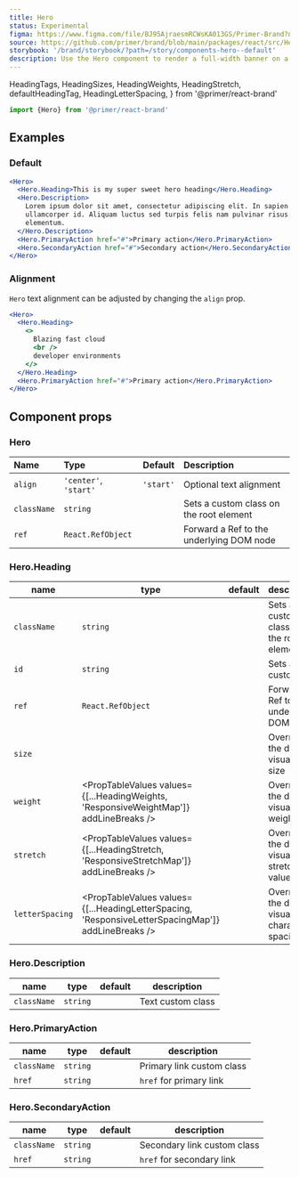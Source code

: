 ```yaml
---
title: Hero
status: Experimental
figma: https://www.figma.com/file/BJ95AjraesmRCWsKA013GS/Primer-Brand?node-id=431%3A8481
source: https://github.com/primer/brand/blob/main/packages/react/src/Hero/Hero.tsx
storybook: '/brand/storybook/?path=/story/components-hero--default'
description: Use the Hero component to render a full-width banner on a webpage
---
```


  HeadingTags,
  HeadingSizes,
  HeadingWeights,
  HeadingStretch,
  defaultHeadingTag,
  HeadingLetterSpacing,
} from '@primer/react-brand'

```js
import {Hero} from '@primer/react-brand'
```

## Examples

### Default

```jsx live
<Hero>
  <Hero.Heading>This is my super sweet hero heading</Hero.Heading>
  <Hero.Description>
    Lorem ipsum dolor sit amet, consectetur adipiscing elit. In sapien sit
    ullamcorper id. Aliquam luctus sed turpis felis nam pulvinar risus
    elementum.
  </Hero.Description>
  <Hero.PrimaryAction href="#">Primary action</Hero.PrimaryAction>
  <Hero.SecondaryAction href="#">Secondary action</Hero.SecondaryAction>
</Hero>
```

### Alignment

`Hero` text alignment can be adjusted by changing the `align` prop.

```jsx live
<Hero>
  <Hero.Heading>
    <>
      Blazing fast cloud
      <br />
      developer environments
    </>
  </Hero.Heading>
  <Hero.PrimaryAction href="#">Primary action</Hero.PrimaryAction>
</Hero>
```

## Component props

### Hero

| Name        | Type                  |  Default  | Description                              |
| :---------- | :-------------------- | :-------: | :--------------------------------------- |
| `align`     | `'center'`, `'start'` | `'start'` | Optional text alignment                  |
| `className` | `string`              |           | Sets a custom class on the root element  |
| `ref`       | `React.RefObject`     |           | Forward a Ref to the underlying DOM node |

### Hero.Heading

| name            | type                                                                                               | default | description                                    |
| --------------- | -------------------------------------------------------------------------------------------------- | ------- | ---------------------------------------------- |
| `className`     | `string`                                                                                           |         | Sets a custom class on the root element        |
| `id`            | `string`                                                                                           |         | Sets a custom id                               |
| `ref`           | `React.RefObject`                                                                                  |         | Forward a Ref to the underlying DOM node       |
| `size`          | <PropTableValues values={HeadingSizes} addLineBreaks />                                            |         | Override the default visual text size          |
| `weight`        | <PropTableValues values={[...HeadingWeights, 'ResponsiveWeightMap']} addLineBreaks />              |         | Override the default visual text weight        |
| `stretch`       | <PropTableValues values={[...HeadingStretch, 'ResponsiveStretchMap']} addLineBreaks />             |         | Override the default visual text stretch value |
| `letterSpacing` | <PropTableValues values={[...HeadingLetterSpacing, 'ResponsiveLetterSpacingMap']} addLineBreaks /> |         | Override the default visual character spacing  |

### Hero.Description

| name        | type     | default | description       |
| ----------- | -------- | ------- | ----------------- |
| `className` | `string` |         | Text custom class |

### Hero.PrimaryAction

| name        | type     | default | description               |
| ----------- | -------- | ------- | ------------------------- |
| `className` | `string` |         | Primary link custom class |
| `href`      | `string` |         | `href` for primary link   |

### Hero.SecondaryAction

| name        | type     | default | description                 |
| ----------- | -------- | ------- | --------------------------- |
| `className` | `string` |         | Secondary link custom class |
| `href`      | `string` |         | `href` for secondary link   |
